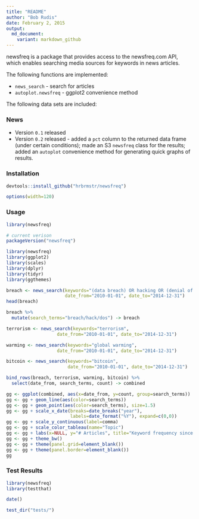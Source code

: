 ```yaml
---
title: "README"
author: "Bob Rudis"
date: February 2, 2015
output:
  md_document:
    variant: markdown_github
---
```


newsfreq is a package that provides access to the newsfreq.com API, which enables searching media sources for keywords in news articles.

The following functions are implemented:

- `news_search` - search for articles
- `autoplot.newsfreq` - ggplot2 convenience method

The following data sets are included:

### News

- Version `0.1` released
- Version `0.2` released - added a `pct` column to the returned data frame (under certain conditions); made an S3 `newsfreq` class for the results; added an `autoplot` convenience method for generating quick graphs of results.

### Installation

```r
devtools::install_github("hrbrmstr/newsfreq")
```

```r
options(width=120)
```

### Usage

```r
library(newsfreq)

# current verison
packageVersion("newsfreq")

library(newsfreq)
library(ggplot2)
library(scales)
library(dplyr)
library(tidyr)
library(ggthemes)
```

```r
breach <- news_search(keywords="(data breach) OR hacking OR (denial of service)",
                      date_from="2010-01-01", date_to="2014-12-31")
head(breach)

breach %>%
  mutate(search_terms="breach/hack/dos") -> breach

terrorism <- news_search(keywords="terrorism",
                   date_from="2010-01-01", date_to="2014-12-31")

warming <- news_search(keywords="global warming",
                   date_from="2010-01-01", date_to="2014-12-31")

bitcoin <- news_search(keywords="bitcoin",
                       date_from="2010-01-01", date_to="2014-12-31")

bind_rows(breach, terrorism, warming, bitcoin) %>%
  select(date_from, search_terms, count) -> combined
```

```r
gg <- ggplot(combined, aes(x=date_from, y=count, group=search_terms))
gg <- gg + geom_line(aes(color=search_terms))
gg <- gg + geom_point(aes(color=search_terms), size=1.5)
gg <- gg + scale_x_date(breaks=date_breaks("year"),
                        labels=date_format("%Y"), expand=c(0,0))
gg <- gg + scale_y_continuous(label=comma)
gg <- gg + scale_color_tableau(name="Topic")
gg <- gg + labs(x=NULL, y="# Articles", title="Keyword frequency since 2010")
gg <- gg + theme_bw()
gg <- gg + theme(panel.grid=element_blank())
gg <- gg + theme(panel.border=element_blank())
gg
```

### Test Results

```r
library(newsfreq)
library(testthat)

date()

test_dir("tests/")
```

